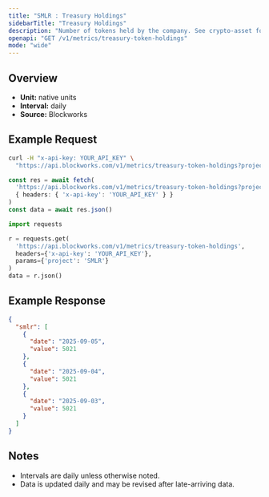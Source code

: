 ```yaml
---
title: "SMLR : Treasury Holdings"
sidebarTitle: "Treasury Holdings"
description: "Number of tokens held by the company. See crypto-asset for asset indicator"
openapi: "GET /v1/metrics/treasury-token-holdings"
mode: "wide"
---
```


## Overview

- **Unit:** native units
- **Interval:** daily
- **Source:** Blockworks

## Example Request

<CodeGroup>

```bash cURL
curl -H "x-api-key: YOUR_API_KEY" \
  "https://api.blockworks.com/v1/metrics/treasury-token-holdings?project=SMLR"
```

```typescript TypeScript
const res = await fetch(
  'https://api.blockworks.com/v1/metrics/treasury-token-holdings?project=SMLR',
  { headers: { 'x-api-key': 'YOUR_API_KEY' } }
)
const data = await res.json()
```

```python Python
import requests

r = requests.get(
  'https://api.blockworks.com/v1/metrics/treasury-token-holdings',
  headers={'x-api-key': 'YOUR_API_KEY'},
  params={'project': 'SMLR'}
)
data = r.json()
```

</CodeGroup>

## Example Response

```json
{
  "smlr": [
    {
      "date": "2025-09-05",
      "value": 5021
    },
    {
      "date": "2025-09-04",
      "value": 5021
    },
    {
      "date": "2025-09-03",
      "value": 5021
    }
  ]
}
```

## Notes
- Intervals are daily unless otherwise noted.
- Data is updated daily and may be revised after late-arriving data.
